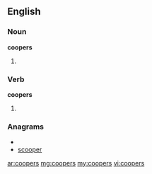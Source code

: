 ==English==

===Noun===
'''coopers'''

# {{obsolete}} {{plural of|[[cooper]]}}

===Verb===
'''coopers'''

# {{obsolete}} {{third-person singular of|[[cooper]]}}

===Anagrams===
* {{alphagram|ceooprs}}
* [[scooper#English|scooper]]

[[ar:coopers]]
[[mg:coopers]]
[[my:coopers]]
[[vi:coopers]]